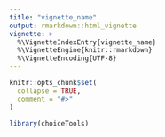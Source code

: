 ```yaml
---
title: "vignette_name"
output: rmarkdown::html_vignette
vignette: >
  %\VignetteIndexEntry{vignette_name}
  %\VignetteEngine{knitr::rmarkdown}
  %\VignetteEncoding{UTF-8}
---
```


```r
knitr::opts_chunk$set(
  collapse = TRUE,
  comment = "#>"
)
```

```r
library(choiceTools)
```
